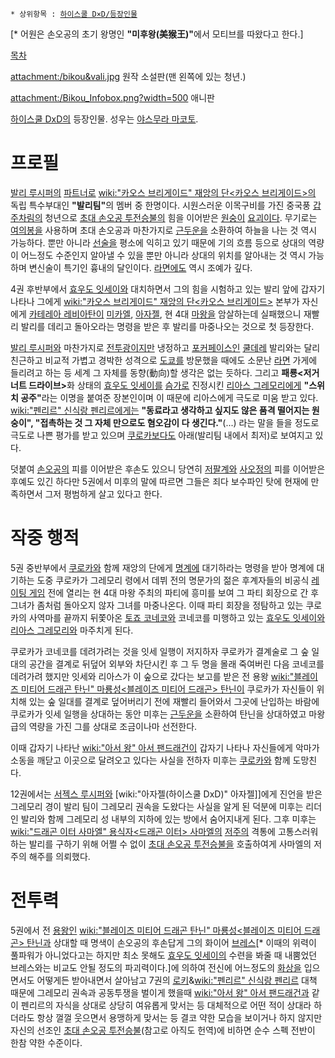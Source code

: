  * 상위항목 : [[하이스쿨 D×D/등장인물]]

{{{+1 美猴(びこう)}}}[* 어원은 손오공의 초기 왕명인 '''"미후왕(美猴王)"'''에서 모티브를 따왔다고 한다.]

[[목차]]

attachment:/bikou&vali.jpg
원작 소설판(맨 왼쪽에 있는 청년.)

attachment:/Bikou_Infobox.png?width=500
애니판

[[하이스쿨 DxD]]의 등장인물. 성우는 [[야스무라 마코토]].

= 프로필 =
[[발리 루시퍼]]의 [[파트너]]로 [[wiki:"카오스 브리게이드" 재앙의 단<카오스 브리게이드>]]의 독립 특수부대인 '''"발리팀"'''의 멤버 중 한명이다. 시원스러운 이목구비를 가진 중국풍 [[갑주]]차림의 청년으로 [[초대 손오공 투전승불]]의 힘을 이어받은 [[원숭이]] [[요괴]]이다. 무기로는 [[여의봉]]을 사용하며 초대 손오공과 마찬가지로 [[근두운]]을 소환하여 하늘을 나는 것 역시 가능하다. 뿐만 아니라 [[선술]]을 평소에 익히고 있기 때문에 기의 흐름 등으로 상대의 역량이 어느정도 수준인지 알아낼 수 있을 뿐만 아니라 상대의 위치를 알아내는 것 역시 가능하며 변신술이 특기인 흉내의 달인이다. [[라면]]에도 역시 조예가 깊다. 

4권 후반부에서 [[효우도 잇세이]]와 대치하면서 그의 힘을 시험하고 있는 발리 앞에 갑자기 나타나 그에게 [[wiki:"카오스 브리게이드" 재앙의 단<카오스 브리게이드>]] 본부가 자신에게 [[카테레아 레비아탄]]이 [[미카엘]], [[아자젤]], 현 4대 [[마왕]]을 암살하는데 실패했으니 재빨리 발리를 데리고 돌아오라는 명령을 받은 후 발리를 마중나오는 것으로 첫 등장한다.

[[발리 루시퍼]]와 마찬가지로 [[전투광]]이지만 냉정하고 [[포커페이스]]인 [[쿨데레]] 발리와는 달리 친근하고 비교적 가볍고 경박한 성격으로 [[도쿄]]를 방문했을 때에도 소문난 [[라면]] 가게에 들리려고 하는 등 세계 그 자체를 동향(動向)할 생각은 없는 듯하다. 그리고 '''패룡<저거너트 드라이브>'''화 상태의 [[효우도 잇세이]]를 [[슴가]]로 진정시킨 [[리아스 그레모리]]에게 '''"스위치 공주"'''라는 이명을 붙여준 장본인이며 이 때문에 리아스에게 극도로 미움 받고 있다. [[wiki:"펜리르" 신식랑 펜리르]]에게는 '''"동료라고 생각하고 싶지도 않은 품격 떨어지는 원숭이", "접촉하는 것 그 자체 만으로도 혐오감이 다 생긴다."'''(...) 라는 말을 들을 정도로 극도로 나쁜 평가를 받고 있으며 [[쿠로카]]보다도 아래(발리팀 내에서 최저)로 보여지고 있다. 

덧붙여 [[손오공]]의 피를 이어받은 후손도 있으니 당연히 [[저팔계]]와 [[사오정]]의 피를 이어받은 후예도 있긴 하다만 5권에서 미후의 말에 따르면 그들은 죄다 보수파인 탓에 현재에 만족하면서 그저 평범하게 살고 있다고 한다.

= 작중 행적 =
5권 중반부에서 [[쿠로카]]와 함께 재앙의 단에게 [[명계]]에 대기하라는 명령을 받아 명계에 대기하는 도중 쿠로카가 그레모리 령에서 데뷔 전의 명문가의 젊은 후계자들의 비공식 [[레이팅 게임]] 전에 열리는 현 4대 마왕 주최의 파티에 흥미를 보여 그 파티 회장으로 간 후 그녀가 좀처럼 돌아오지 않자 그녀를 마중나온다. 이때 파티 회장을 정탐하고 있는 쿠로카의 사역마를 끝까지 뒤쫓아온 [[토죠 코네코]]와 코네코를 미행하고 있는 [[효우도 잇세이]]와 [[리아스 그레모리]]와 마주치게 된다. 

쿠로카가 코네코를 데려가려는 것을 잇세 일행이 저지하자 쿠로카가 결계술로 그 숲 일대의 공간을 결계로 뒤덮어 외부와 차단시킨 후 그 두 명을 몰래 죽여버린 다음 코네코를 데려가려 했지만 잇세와 리아스가 이 숲으로 갔다는 보고를 받은 전 용왕 [[wiki:"블레이즈 미티어 드래곤 탄닌" 마룡성<블레이즈 미티어 드래곤> 탄닌]]이 쿠로카가 자신들이 위치해 있는 숲 일대를 결계로 덮어버리기 전에 재빨리 들어와서 그곳에 난입하는 바람에 쿠로카가 잇세 일행을 상대하는 동안 미후는 [[근두운]]을 소환하여 탄닌을 상대하였고 마왕급의 역량을 가진 그를 상대로 조금이나마 선전한다.

이때 갑자기 나타난 [[wiki:"아서 왕" 아서 팬드래건]]이 갑자기 나타나 자신들에게 악마가 소동을 깨닫고 이곳으로 달려오고 있다는 사실을 전하자 미후는 [[쿠로카]]와 함께 도망친다.

12권에서는 [[서젝스 루시퍼]]와 [wiki:"아자젤(하이스쿨 DxD)" 아자젤]]에게 진언을 받은 그레모리 경이 발리 팀이 그레모리 권속을 도왔다는 사실을 알게 된 덕분에 미후는 리더인 발리와 함께 그레모리 성 내부의 지하에 있는 방에서 숨어지내게 된다. 그후 미후는 [[wiki:"드래곤 이터 사마엘" 용식자<드래곤 이터> 사마엘]]의 [[저주]]의 격통에 고통스러워 하는 발리를 구하기 위해 어쩔 수 없이 [[초대 손오공 투전승불]]을 호출하여게 사마엘의 저주의 해주를 의뢰했다.

= 전투력 =
5권에서 전 [[용왕]]인 [[wiki:"블레이즈 미티어 드래곤 탄닌" 마룡성<블레이즈 미티어 드래곤> 탄닌]]과 상대할 때 명색이 손오공의 후손답게 그의 화이어 [[브레스]][* 이때의 위력이 풀파워가 아니었다고는 하지만 최소 못해도 [[효우도 잇세이]]의 수련을 봐줄 때 내뿜었던 브레스와는 비교도 안될 정도의 파괴력이다.]에 의하여 전신에 어느정도의 [[화상]]을 입으면서도 어떻게든 받아내면서 살아남고 7권의 [[로키]]&[[wiki:"펜리르" 신식랑 펜리르]] 대책 때문에 그레모리 권속과 공동투쟁을 벌이게 했을때 [[wiki:"아서 왕" 아서 팬드래건]]과 같이 펜리르의 자식을 상대로 상당히 여유롭게 맞서는 등 대체적으로 어떤 적이 상대라 하더라도 항상 껄껄 웃으면서 용맹하게 맞서는 등 결코 약한 모습을 보이거나 하지 않지만 자신의 선조인 [[초대 손오공 투전승불]](참고로 아직도 헌역)에 비하면 순수 스펙 전반이 한참 약한 수준이다. 
